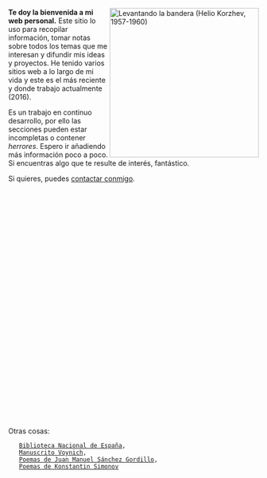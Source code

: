 {{header|1=Portada}}

<a href="images/levantando-la-bandera-helio-korzhev.jpg"><img src="images/levantando-la-bandera-helio-korzhev.jpg" width="300px" align="right" alt="Levantando la bandera (Helio Korzhev, 1957-1960)" title="Levantando la bandera (Helio Korzhev, 1957-1960)" /></a>
<!--<a href="images/pioneer10plaque.jpg"><img src="images/pioneer10plaque.jpg" width="300px" align="right" alt="Pioneer plaque" /></a>-->
<!--<iframe align="right" width="400" height="250" src="//www.youtube-nocookie.com/embed/eyU3bRy2x44?autoplay=1" frameborder="0"></iframe>-->
<!--<iframe align="right" width="400" height="250" src="//www.youtube-nocookie.com/embed/bg_6FYZVFd4?autoplay=1" frameborder="0"></iframe>-->

'''Te doy la bienvenida a mi web personal.''' Este sitio lo uso para recopilar información, tomar notas sobre todos los temas que me interesan y difundir mis ideas y proyectos. He tenido varios sitios web a lo largo de mi vida y este es el más reciente y donde trabajo actualmente (2016).

Es un trabajo en continuo desarrollo, por ello las secciones pueden estar incompletas o contener ''herrores''. Espero ir añadiendo más información poco a poco. Si encuentras algo que te resulte de interés, fantástico.

Si quieres, puedes [[contacto|contactar conmigo]].

<!--'''Welcome to my website!''' I use this place to compile information, take some notes about all topics of my interest and spread the word about my ideas and projects. This is a work in-progress, so sections may be incomplete or contain ''msitakes''. If you find anything of your interest, great. You can [[contacto|contact me]] if you want.-->

<p>
    {{button-blue|1=actividad.html|2=Actividad}}
    {{button-blue|1=activismo.html|2=Activismo}}
    {{button-grey|1=Anarquismo}}
    {{button-grey|1=Arte}}
    {{button-blue|1=astronomia.html|2=Astronomía}}
    {{button-blue|1=audio.html|2=Audio}}
    {{button-blue|1=biblioteca.html|2=Biblioteca}}
    {{button-blue|1=cine.html|2=Cine}}
    {{button-grey|1=Comunismo}}
    <!--<a href="deporte.html">Deporte</a> | -->
    {{button-blue|1=bio/bio.html|2=Diccionario Biográfico}}
    {{button-grey|1=Diccionario Filosófico-Político}}
    {{button-blue|1=geo/geo.html|2=Diccionario Geográfico}}
    {{button-blue|1=documentales.html|2=Documentales}}
    {{button-blue|1=favoritas.html|2=Favoritas}}
    {{button-blue|1=feminismo.html|2=Feminismo}}
    {{button-blue|1=fotografia.html|2=Fotografía}}
    {{button-grey|1=Frases}}
    {{button-grey|1=Futuro}}
    <!--<a href="historia.html">Historia</a> | -->
    <!--Informática | -->
    {{button-blue|1=locapedias.html|2=Locapedias}}
    {{button-blue|1=medios.html|2=Medios}}
    {{button-blue|1=memoria.html|2=Memoria Histórica}}
    {{button-blue|1=musica.html|2=Música}}
    {{button-blue|1=nostalgia.html|2=Nostalgia}}
    {{button-blue|1=preservacion-digital.html|2=Preservación digital}}
    {{button-blue|1=publicaciones.html|2=Publicaciones}}
    {{button-blue|1=series.html|2=Series}}
    {{button-blue|1=snail-mail.html|2=Snail mail}}
    {{button-grey|1=Software}}
    {{button-blue|1=viajes.html|2=Viajes}}
    {{button-blue|1=wikis.html|2=Wikis}}
</p>

<p>Otras cosas: 
    <a href="bne.html">Biblioteca Nacional de España</a>, 
    <a href="voynich.html">Manuscrito Voynich</a>, 
    <a href="gordillo.html">Poemas de Juan Manuel Sánchez Gordillo</a>, 
    <a href="simonov.html">Poemas de Konstantin Simonov</a>
</p>

<!--
== Anotaciones ==

<ul>
    <li><b></b> </li>

</ul>


<p>Ver más <a href="anotaciones.html">anotaciones</a>.</p>
-->

{{footer}}
